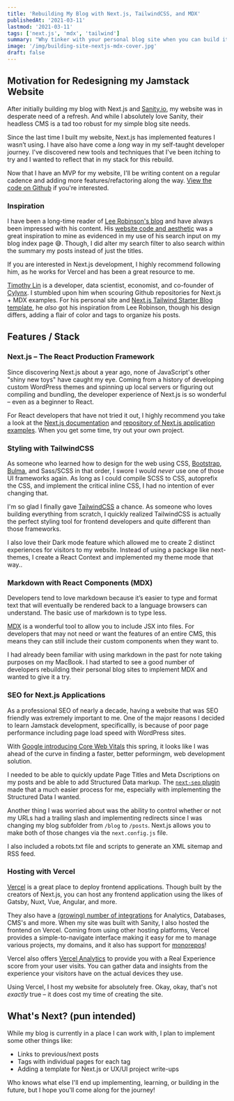 ```yaml
---
title: 'Rebuilding My Blog with Next.js, TailwindCSS, and MDX'
publishedAt: '2021-03-11'
lastmod: '2021-03-11'
tags: ['next.js', 'mdx', 'tailwind']
summary: "Why tinker with your personal blog site when you can build it all over again with Next.js, MDX, and TailwindCSS?"
image: '/img/building-site-nextjs-mdx-cover.jpg'
draft: false
---
```


## Motivation for Redesigning my Jamstack Website

After initially building my blog with Next.js and [Sanity.io](http://sanity.io), my website was in desperate need of a refresh. And while I absolutely love Sanity, their headless CMS is a tad too robust for my simple blog site needs. 

Since the last time I built my website, Next.js has implemented features I wasn’t using. I have also have come a *long* way in my self-taught developer journey. I've discovered new tools and techniques that I've been itching to try and I wanted to reflect that in my stack for this rebuild.

Now that I have an MVP for my website, I'll be writing content on a regular cadence and adding more features/refactoring along the way. [View the code on Github](https://github.com/ekomenyong/ekomenyong.com?ref=ekomenyong_blog) if you're interested.

### Inspiration

I have been a long-time reader of [Lee Robinson's blog](https://leerob.io?ref=ekomenyong.com) and have always been impressed with his content. His [website code and aesthetic](https://github.com/leerob/leerob.io) was a great inspiration to mine as evidenced in my use of his search input on my blog index page 😅.
Though, I did alter my search filter to also search within the summary my posts instead of just the titles.

If you are interested in Next.js development, I highly recommend following him, as he works for Vercel and has been a great resource to me.

[Timothy Lin](https://www.timlrx.com?ref=ekomenyong.com) is a developer, data scientist, economist, and co-founder of [Cylynx](https://www.cylynx.io/).
I stumbled upon him when scouring Github repositories for Next.js + MDX examples. 
For his personal site and [Next.js Tailwind Starter Blog template](https://github.com/timlrx/tailwind-nextjs-starter-blog?ref=ekomenyong.com), he *also* got his inspiration from Lee Robinson, though his design differs, adding a flair of color and tags to organize his posts.

## Features / Stack

### Next.js – The React Production Framework

Since discovering Next.js about a year ago, none of JavaScript's other "shiny new toys" have caught my eye. Coming from a history of developing custom WordPress themes and spinning up local servers or figuring out compiling and bundling, the developer experience of Next.js is so wonderful – even as a beginner to React.

For React developers that have not tried it out, I highly recommend you take a look at the [Next.js documentation](https://nextjs.org/docs) and [repository of Next.js application examples](https://github.com/vercel/next.js/tree/canary/examples). When you get some time, try out your own project.


### Styling with TailwindCSS

As someone who learned how to design for the web using CSS, [Bootstrap](https://getbootstrap.com/), [Bulma](https://bulma.io/), and Sass/SCSS in that order, I swore I would *never* use one of those UI frameworks again. As long as I could compile SCSS to CSS, autoprefix the CSS, and implement the critical inline CSS, I had no intention of ever changing that.

I'm so glad I finally gave [TailwindCSS](http://tailwindcss.com/) a chance. As someone who loves building everything from scratch, I quickly realized TailwindCSS is actually the perfect styling tool for frontend developers and quite different than those frameworks. 

I also love their Dark mode feature which allowed me to create 2 distinct experiences for visitors to my website. Instead of using a package like next-themes, I create a React Context and implemented my theme mode that way..

### Markdown with React Components (MDX)

Developers tend to love markdown because it’s easier to type and format text that will eventually be rendered back to a language browsers can understand. The basic use of markdown is to type less. 

[MDX](https://mdxjs.com/) is a wonderful tool to allow you to include JSX into files. For developers that may not need or want the features of an entire CMS, this means they can still include their custom components when they want to. 

I had already been familiar with using markdown in the past for note taking purposes on my MacBook. I had started to see a good number of developers rebuilding their personal blog sites to implement MDX and wanted to give it a try.

### SEO for Next.js Applications

As a professional SEO of nearly a decade, having a website that was SEO friendly was extremely important to me. 
One of the major reasons I decided to learn Jamstack development, specificallly, is because of poor page performance including page load speed with WordPress sites. 

With [Google introducing Core Web Vitals](/posts/core-web-vitals-understanding-lcp-fid-and-cls/) this spring, it looks like I was ahead of the curve in finding a faster, better peformingm, web development solution.

I needed to be able to quickly update Page Titles and Meta Dscriptions on my posts and be able to add Structured Data markup.
The [`next-seo` plugin](https://github.com/garmeeh/next-seo) made that a much easier process for me, especially with implementing the Structured Data I wanted.

Another thing I was worried about was the ability to control whether or not my URLs had a trailing slash and implementing redirects since I was changing my blog subfolder from `/blog` to `/posts`.
Next.js allows you to make both of those changes via the `next.config.js` file.

I also included a robots.txt file and scripts to generate an XML sitemap and RSS feed.

### Hosting with Vercel

[Vercel](https://vercel.com/) is a great place to deploy frontend applications.
Though built by the creators of Next.js, you can host any frontend application using the likes of Gatsby, Nuxt, Vue, Angular, and more.

They also have a [(growing) number of integrations](https://vercel.com/integrations) for Analytics, Databases, CMS's and more. When my site was built with Sanity, I also hosted the frontend on Vercel.
Coming from using other hosting platforms, Vercel provides a simple-to-navigate interface making it easy for me to manage various projects, my domains, and it also has support for [monorepos](https://vercel.com/blog/monorepos)!

Vercel also offers [Vercel Analytics](https://vercel.com/analytics) to provide you with a Real Experience score from your user visits. You can gather data and insights from the experience your visitors have on the actual devices they use.

Using Vercel, I host my website for absolutely free. Okay, okay, that's not *exactly* true – it does cost my time of creating the site. <Emoji emoji="😜" label="Stuck out toungue wininking face" />

## What's Next? (pun intended)

While my blog is currently in a place I can work with, I plan to implement some other things like:

- Links to previous/next posts
- Tags with individual pages for each tag
- Adding a template for Next.js or UX/UI project write-ups

Who knows what else I'll end up implementing, learning, or building in the future, but I hope you'll come along for the journey!